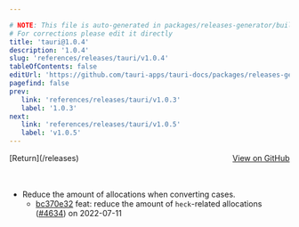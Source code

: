 ```yaml
---

# NOTE: This file is auto-generated in packages/releases-generator/build.ts
# For corrections please edit it directly
title: 'tauri@1.0.4'
description: '1.0.4'
slug: 'references/releases/tauri/v1.0.4'
tableOfContents: false
editUrl: 'https://github.com/tauri-apps/tauri-docs/packages/releases-generator/build.ts'
pagefind: false
prev:
   link: 'references/releases/tauri/v1.0.3'
   label: '1.0.3'
next:
   link: 'references/releases/tauri/v1.0.5'
   label: 'v1.0.5'
---
```


<div style="margin-bottom:3rem; display: flex; justify-content: space-between; align-items: center"><span>[Return](/releases)</span><span><a href="https://github.com/tauri-apps/tauri/releases/tag/tauri-v1.0.4">View on GitHub</a></span></div>

- Reduce the amount of allocations when converting cases.
  - [bc370e32](https://www.github.com/tauri-apps/tauri/commit/bc370e326810446e15b1f50fb962b980114ba16b) feat: reduce the amount of `heck`-related allocations ([#4634](https://www.github.com/tauri-apps/tauri/pull/4634)) on 2022-07-11

